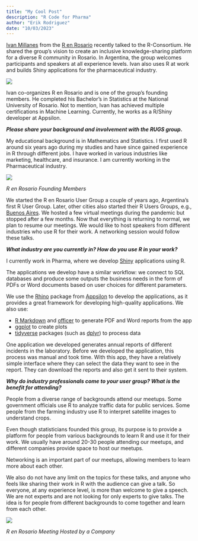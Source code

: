 ```yaml
---
title: "My Cool Post"
description: "R Code for Pharma"
author: "Erik Rodriguez"
date: "10/03/2023"
---
```


[Ivan Millanes](https://www.linkedin.com/in/ivan-millanes-a0b574155/?trk=pub-pbmap&originalSubdomain=ar) from the [R en Rosario](https://www.meetup.com/r-en-rosario/members/?op=leaders) recently talked to the R-Consortium. He shared the group’s vision to create an inclusive knowledge-sharing platform for a diverse R community in Rosario. In Argentina, the group welcomes participants and speakers at all experience levels. Ivan also uses R at work and builds Shiny applications for the pharmaceutical industry. 

![](https://www.r-consortium.org/wp-content/uploads/sites/13/2023/08/image.jpeg)

Ivan co-organizes R en Rosario and is one of the group’s founding members. He completed his Bachelor’s in Statistics at the National University of Rosario. Not to mention, Ivan has achieved multiple certifications in Machine Learning. Currently, he works as a R/Shiny developer at Appsilon. 


**_Please share your background and involvement with the RUGS group._**

  
My educational background is in Mathematics and Statistics. I first used R around six years ago during my studies and have since gained experience in R through different jobs. I have worked in various industries like marketing, healthcare, and insurance. I am currently working in the Pharmaceutical industry. 

![](https://www.r-consortium.org/wp-content/uploads/sites/13/2023/08/image-2.png)

_R en Rosario Founding Members_

We started the R en Rosario User Group a couple of years ago, Argentina’s first R User Group. Later, other cities also started their R Users Groups, e.g., [Buenos Aires](https://www.r-consortium.org/blog/2022/12/15/r-en-buenos-aires-in-2023-compiling-a-list-of-latin-american-r-packages). We hosted a few virtual meetings during the pandemic but stopped after a few months. Now that everything is returning to normal, we plan to resume our meetings. We would like to host speakers from different industries who use R for their work. A networking session would follow these talks. 


**_What industry are you currently in? How do you use R in your work?_**

I currently work in Pharma, where we develop [Shiny](https://shiny.posit.co/) applications using R.

The applications we develop have a similar workflow: we connect to SQL databases and produce some outputs the business needs in the form of PDFs or Word documents based on user choices for different parameters.

We use the [Rhino](https://cran.r-project.org/web/packages/rhino/index.html) package from [Appsilon](https://appsilon.com/) to develop the applications, as it provides a great framework for developing high-quality applications. We also use:

-   [R Markdown](https://rmarkdown.rstudio.com/) and [officer](https://cran.r-project.org/web/packages/officer/index.html) to generate PDF and Word reports from the app
-   [ggplot](https://ggplot2.tidyverse.org/) to create plots
-   [tidyverse](https://www.tidyverse.org/) packages (such as [dplyr](https://dplyr.tidyverse.org/)) to process data

One application we developed generates annual reports of different incidents in the laboratory. Before we developed the application, this process was manual and took time. With this app, they have a relatively simple interface where they can select the data they want to see in the report. They can download the reports and also get it sent to their system.

**_Why do industry professionals come to your user group? What is the benefit for attending?_**

People from a diverse range of backgrounds attend our meetups. Some government officials use R to analyze traffic data for public services. Some people from the farming industry use R to interpret satellite images to understand crops. 

Even though statisticians founded this group, its purpose is to provide a platform for people from various backgrounds to learn R and use it for their work. We usually have around 20-30 people attending our meetups, and different companies provide space to host our meetups.

Networking is an important part of our meetups, allowing members to learn more about each other. 

We also do not have any limit on the topics for these talks, and anyone who feels like sharing their work in R with the audience can give a talk. So everyone, at any experience level, is more than welcome to give a speech. We are not experts and are not looking for only experts to give talks. The idea is for people from different backgrounds to come together and learn from each other. 

![](https://www.r-consortium.org/wp-content/uploads/sites/13/2023/08/image-1.png)

_R en Rosario Meeting Hosted by a Company_